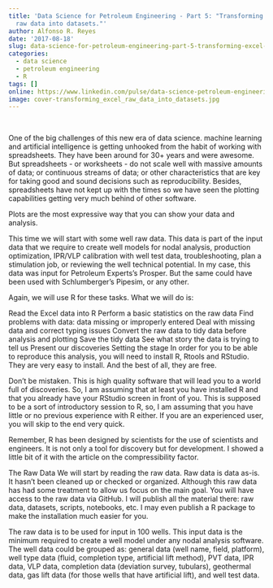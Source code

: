 ```yaml
---
title: 'Data Science for Petroleum Engineering - Part 5: "Transforming Excel well
  raw data into datasets.​"'
author: Alfonso R. Reyes
date: '2017-08-18'
slug: data-science-for-petroleum-engineering-part-5-transforming-excel-well-raw-data-into-datasets
categories:
  - data science
  - petroleum engineering
  - R
tags: []
online: https://www.linkedin.com/pulse/data-science-petroleum-engineering-part-5-excel-well-reyes/
image: cover-transforming_excel_raw_data_into_datasets.jpg
---
```


<br>

One of the big challenges of this new era of data science. machine learning and artificial intelligence is getting unhooked from the habit of working with spreadsheets. They have been around for 30+ years and were awesome. But spreadsheets - or worksheets - do not scale well with massive amounts of data; or continuous streams of data; or other characteristics that are key for taking good and sound decisions such as reproducibility. Besides, spreadsheets have not kept up with the times so we have seen the plotting capabilities getting very much behind of other software.

Plots are the most expressive way that you can show your data and analysis.

This time we will start with some well raw data. This data is part of the input data that we require to create well models for nodal analysis, production optimization, IPR/VLP calibration with well test data, troubleshooting, plan a stimulation job, or reviewing the well technical potential. In my case, this data was input for Petroleum Experts's Prosper. But the same could have been used with Schlumberger's Pipesim, or any other.

Again, we will use R for these tasks. What we will do is:

Read the Excel data into R
Perform a basic statistics on the raw data
Find problems with data: data missing or improperly entered
Deal with missing data and correct typing issues
Convert the raw data to tidy data before analysis and plotting
Save the tidy data
See what story the data is trying to tell us
Present our discoveries
Setting the stage
In order for you to be able to reproduce this analysis, you will need to install R, Rtools and RStudio. They are very easy to install. And the best of all, they are free.

Don't be mistaken. This is high quality software that will lead you to a world full of discoveries. So, I am assuming that at least you have installed R and that you already have your RStudio screen in front of you. This is supposed to be a sort of introductory session to R, so, I am assuming that you have little or no previous experience with R either. If you are an experienced user, you will skip to the end very quick.

Remember, R has been designed by scientists for the use of scientists and engineers. It is not only a tool for discovery but for development. I showed a little bit of it with the article on the compressibility factor.

The Raw Data
We will start by reading the raw data. Raw data is data as-is. It hasn't been cleaned up or checked or organized. Although this raw data has had some treatment to allow us focus on the main goal. You will have access to the raw data via GitHub. I will publish all the material there: raw data, datasets, scripts, notebooks, etc. I may even publish a R package to make the installation much easier for you.

The raw data is to be used for input in 100 wells. This input data is the minimum required to create a well model under any nodal analysis software. The well data could be grouped as: general data (well name, field, platform), well type data (fluid, completion type, artificial lift method), PVT data, IPR data, VLP data, completion data (deviation survey, tubulars), geothermal data, gas lift data (for those wells that have artificial lift), and well test data.